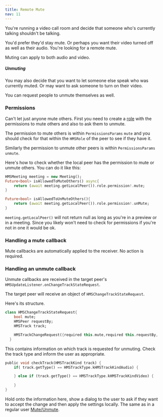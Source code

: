 ```yaml
---
title: Remote Mute
nav: 11
---
```


You're running a video call room and decide that someone who's currently talking shouldn't be talking.

You'd prefer they'd stay mute. Or perhaps you want their video turned off as well as their audio. You're looking for a remote mute.

Muting can apply to both audio and video.

##### Unmuting

You may also decide that you want to let someone else speak who was currently muted. Or may want to ask someone to turn on their video.

You can request people to unmute themselves as well.

### Permissions

Can't let just anyone mute others. First you need to create a [role](../foundation/templates-and-roles) with the permissions to mute others and also to ask them to unmute.

The permission to mute others is within  `PermissionsParams` `mute` and you should check for that within the `HMSRole` of the peer to see if they have it.

Similarly the permission to unmute other peers is within `PermissionsParams` `unmute`.

Here's how to check whether the local peer has the permission to mute or unmute others. You can do it like this:

```dart
HMSMeeting meeting = new Meeting();
Future<bool> isAllowedToMuteOthers() async{
    return (await meeting.getLocalPeer()).role.permission!.mute;
}

Future<bool> isAllowedToUnMuteOthers(){
    return (await meeting.getLocalPeer()).role.permission!.unMute;
}

```

`meeting.getLocalPeer()` will not return null as long as you're in a preview or in a meeting. Since you likely won't need to check for permissions if you're not in one it would be ok.


### Handling a mute callback

Mute callbacks are automatically applied to the receiver. No action is required.

### Handling an unmute callback
Unmute callbacks are received in the target peer's `HMSUpdateListener.onChangeTrackStateRequest`.

The target peer will receive an object of `HMSChangeTrackStateRequest`.

Here's its structure.

```dart
class HMSChangeTrackStateRequest{
    bool mute;
    HMSPeer requestBy;
    HMSTrack track;

    HMSTrackChangeRequest({required this.mute,required this.requestBy,  required this.track});
  }
```

This contains information on which track is requested for unmuting. Check the track type and inform the user as appropriate.


```dart
public void checkTrack(HMSTrackKind track) {
    if( track.getType() == HMSTrackType.kHMSTrackKindAudio) {

    } else if (track.getType() == HMSTrackType.kHMSTrackKindVideo) {
        
    }
}
```

Hold onto the information here, show a dialog to the user to ask if they want to accept the change and then apply the settings locally. The same as in a regular user [Mute/Unmute](mute).
